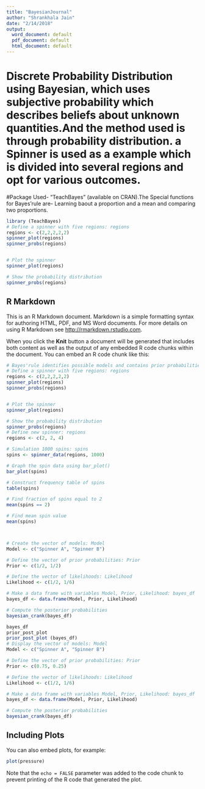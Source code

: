```yaml
---
title: "BayesianJournal"
author: "Shrankhala Jain"
date: "2/14/2018"
output:
  word_document: default
  pdf_document: default
  html_document: default
---
```


# Discrete Probability Distribution using Bayesian, which uses subjective probability which describes beliefs about unknown quantities.And the method used is through probability distribution. a Spinner is used as a example which is divided into several regions and opt for various outcomes.
#Package Used- "TeachBayes" (available on CRAN).The Special functions for Bayes'rule are-  Learning baout a proportion and a mean and comparing two proportions.


```r
library (TeachBayes)
# Define a spinner with five regions: regions
regions <- c(2,2,2,2,2)
spinner_plot(regions)
spinner_probs(regions)


# Plot the spinner
spinner_plot(regions)

# Show the probability distribution
spinner_probs(regions)
```

## R Markdown

This is an R Markdown document. Markdown is a simple formatting syntax for authoring HTML, PDF, and MS Word documents. For more details on using R Markdown see <http://rmarkdown.rstudio.com>.

When you click the **Knit** button a document will be generated that includes both content as well as the output of any embedded R code chunks within the document. You can embed an R code chunk like this:

```r
# Bayes'rule identifies possible models and contains prior probabilities. For executing collect the data , think of likelihood an dchance of getting the data for each model. Then find the posterior probability for finding the knowledge about model. 
# Define a spinner with five regions: regions
regions <- c(2,2,2,2,2)
spinner_plot(regions)
spinner_probs(regions)


# Plot the spinner
spinner_plot(regions)

# Show the probability distribution
spinner_probs(regions)
# Define new spinner: regions
regions <- c(2, 2, 4)

# Simulation 1000 spins: spins
spins <- spinner_data(regions, 1000)

# Graph the spin data using bar_plot()
bar_plot(spins)

# Construct frequency table of spins
table(spins)

# Find fraction of spins equal to 2
mean(spins == 2)

# Find mean spin value
mean(spins)



# Create the vector of models: Model
Model <- c("Spinner A", "Spinner B")

# Define the vector of prior probabilities: Prior
Prior <- c(1/2, 1/2)

# Define the vector of likelihoods: Likelihood
Likelihood <- c(1/2, 1/6)

# Make a data frame with variables Model, Prior, Likelihood: bayes_df
bayes_df <- data.frame(Model, Prior, Likelihood)

# Compute the posterior probabilities
bayesian_crank(bayes_df)

bayes_df
prior_post_plot
prior_post_plot (bayes_df)
# Display the vector of models: Model
Model <- c("Spinner A", "Spinner B")

# Define the vector of prior probabilities: Prior
Prior <- c(0.75, 0.25)

# Define the vector of likelihoods: Likelihood
Likelihood <- c(1/2, 1/6)

# Make a data frame with variables Model, Prior, Likelihood: bayes_df
bayes_df <- data.frame(Model, Prior, Likelihood)

# Compute the posterior probabilities
bayesian_crank(bayes_df)
```

## Including Plots

You can also embed plots, for example:

```r
plot(pressure)
```

Note that the `echo = FALSE` parameter was added to the code chunk to prevent printing of the R code that generated the plot.

